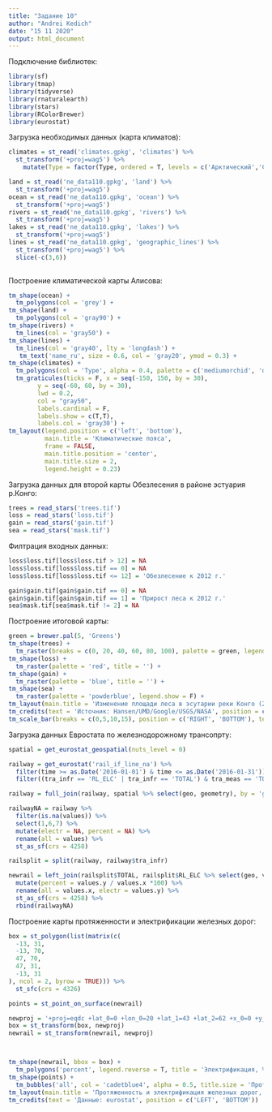 ```yaml
---
title: "Задание 10"
author: "Andrei Kedich"
date: "15 11 2020"
output: html_document
---
```

Подключение библиотек:
```r
library(sf)
library(tmap)
library(tidyverse)
library(rnaturalearth)
library(stars)
library(RColorBrewer)
library(eurostat)
```

Загрузка необходимых данных (карта климатов):
```r
climates = st_read('climates.gpkg', 'climates') %>% 
  st_transform('+proj=wag5') %>% 
    mutate(Type = factor(Type, ordered = T, levels = c('Арктический','Субарктический', 'Умеренный', 'Субтропический', 'Тропический', 'Субэкваториальный', 'Экваториальный')))

land = st_read('ne_data110.gpkg', 'land') %>% 
  st_transform('+proj=wag5')
ocean = st_read('ne_data110.gpkg', 'ocean') %>% 
  st_transform('+proj=wag5')
rivers = st_read('ne_data110.gpkg', 'rivers') %>% 
  st_transform('+proj=wag5')
lakes = st_read('ne_data110.gpkg', 'lakes') %>% 
  st_transform('+proj=wag5')
lines = st_read('ne_data110.gpkg', 'geographic_lines') %>% 
  st_transform('+proj=wag5') %>% 
  slice(-c(3,6))
  
```

Построение климатической карты Алисова:
```r
tm_shape(ocean) +
  tm_polygons(col = 'grey') +
tm_shape(land) +
  tm_polygons(col = 'gray90') +
tm_shape(rivers) +
  tm_lines(col = 'gray50') +
tm_shape(lines) +
  tm_lines(col = 'gray40', lty = 'longdash') +
   tm_text('name_ru', size = 0.6, col = 'gray20', ymod = 0.3) +
tm_shape(climates) +
  tm_polygons(col = 'Type', alpha = 0.4, palette = c('mediumorchid', 'dodgerblue2', 'mediumseagreen', 'palegoldenrod', 'sandybrown', 'salmon', 'tomato1'), title = '') +
  tm_graticules(ticks = F, x = seq(-150, 150, by = 30), 
        y = seq(-60, 60, by = 30), 
        lwd = 0.2,
        col = "gray50",
        labels.cardinal = F,
        labels.show = c(T,T),
        labels.col = 'gray30') +
tm_layout(legend.position = c('left', 'bottom'),
          main.title = 'Климатические пояса',
          frame = FALSE,
          main.title.position = 'center', 
          main.title.size = 2,
          legend.height = 0.23) 
```

Загрузка данных для второй карты Обезлесения в районе эстуария р.Конго:
```r
trees = read_stars('trees.tif')
loss = read_stars('loss.tif')
gain = read_stars('gain.tif')
sea = read_stars('mask.tif')
```
Филтрация входных данных:
```r
loss$loss.tif[loss$loss.tif > 12] = NA
loss$loss.tif[loss$loss.tif == 0] = NA
loss$loss.tif[loss$loss.tif <= 12] = 'Обезлесение к 2012 г.' 

gain$gain.tif[gain$gain.tif == 0] = NA
gain$gain.tif[gain$gain.tif == 1] = 'Прирост леса к 2012 г.'
sea$mask.tif[sea$mask.tif != 2] = NA
```
Построение итоговой карты:
```r
green = brewer.pal(5, 'Greens')
tm_shape(trees) +
  tm_raster(breaks = c(0, 20, 40, 60, 80, 100), palette = green, legend.reverse = T, title = '2000 г., %', legend.format = list(text.separator = '-')) +
tm_shape(loss) +
  tm_raster(palette = 'red', title = '') +
tm_shape(gain) +
  tm_raster(palette = 'blue', title = '') +
tm_shape(sea) +
  tm_raster(palette = 'powderblue', legend.show = F) +
tm_layout(main.title = 'Изменение площади леса в эсутарии реки Конго (2000-2012 гг.)') +
tm_credits(text = 'Источник: Hansen/UMD/Google/USGS/NASA', position = c('LEFT', 'BOTTOM')) +
tm_scale_bar(breaks = c(0,5,10,15), position = c('RIGHT', 'BOTTOM'), text.size = 0.7, lwd = 0.5)
```

Загрузка данных Евростата по железнодорожному трансопрту:
```r
spatial = get_eurostat_geospatial(nuts_level = 0)

railway = get_eurostat('rail_if_line_na') %>% 
  filter(time >= as.Date('2016-01-01') & time <= as.Date('2016-01-31')) %>% 
  filter((tra_infr == 'RL_ELC' | tra_infr == 'TOTAL') & tra_meas == 'TOTAL') 

railway = full_join(railway, spatial %>% select(geo, geometry), by = 'geo')

railwayNA = railway %>% 
  filter(is.na(values)) %>% 
  select(1,6,7) %>% 
  mutate(electr = NA, percent = NA) %>% 
  rename(all = values) %>% 
  st_as_sf(crs = 4258)

railsplit = split(railway, railway$tra_infr)

newrail = left_join(railsplit$TOTAL, railsplit$RL_ELC %>% select(geo, values) , by = 'geo') %>%   select(-c(2,3,4,5)) %>% 
  mutate(percent = values.y / values.x *100) %>% 
  rename(all = values.x, electr = values.y) %>% 
  st_as_sf(crs = 4258) %>% 
  rbind(railwayNA)
```

Построение карты протяженности и электрификации железных дорог:
```r
box = st_polygon(list(matrix(c(
  -13, 31,
  -13, 70,
  47, 70,
  47, 31,
  -13, 31
), ncol = 2, byrow = TRUE))) %>% 
  st_sfc(crs = 4326)

points = st_point_on_surface(newrail)

newproj = '+proj=eqdc +lat_0=0 +lon_0=20 +lat_1=43 +lat_2=62 +x_0=0 +y_0=0 +ellps=WGS84 +datum=WGS84 +units=m no_defs'
box = st_transform(box, newproj)
newrail = st_transform(newrail, newproj)



tm_shape(newrail, bbox = box) +
  tm_polygons('percent', legend.reverse = T, title = 'Электрификация, %', colorNA = 'lightgrey', textNA = 'Нет данных', legend.format = list(text.separator = '-')) +
tm_shape(points) +
  tm_bubbles('all', col = 'cadetblue4', alpha = 0.5, title.size = 'Протяженность, км', scale = 2.5, legend.size.is.portrait = T) +
tm_layout(main.title = 'Протяженность и электрификация железных дорог, 2016', fontfamily = 'Open Sans', main.title.size = 1.2, legend.outside = TRUE, legend.outside.position = 'right') +
tm_credits(text = 'Данные: eurostat', position = c('LEFT', 'BOTTOM'))

  
```

